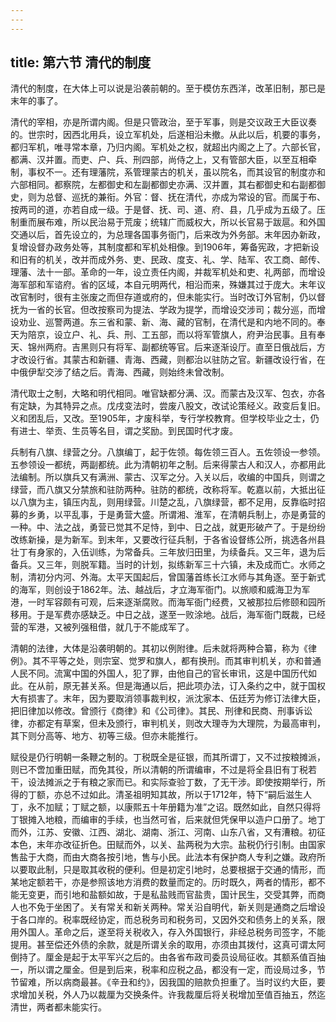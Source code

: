```yaml
---
---
---
```

title: 第六节 清代的制度
---




清代的制度，在大体上可以说是沿袭前朝的。至于模仿东西洋，改革旧制，那已是末年的事了。

清代的宰相，亦是所谓内阁。但是只管政治，至于军事，则是交议政王大臣议奏的。世宗时，因西北用兵，设立军机处，后遂相沿未撤。从此以后，机要的事务，都归军机，唯寻常本章，乃归内阁。军机处之权，就超出内阁之上了。六部长官，都满、汉并置。而吏、户、兵、刑四部，尚侍之上，又有管部大臣，以至互相牵制，事权不一。还有理藩院，系管理蒙古的机关，虽以院名，而其设官的制度亦和六部相同。都察院，左都御史和左副都御史亦满、汉并置，其右都御史和右副都御史，则为总督、巡抚的兼衔。外官：督、抚在清代，亦成为常设的官。而属于布、按两司的道，亦若自成一级。于是督、抚、司、道、府、县，几乎成为五级了。压制重而展布难，所以民治易于荒废；统辖广而威权大，所以长官易于跋扈。和外国交通以后，首先设立的，为总理各国事务衙门，后来改为外务部。末年因办新政，复增设督办政务处等，其制度都和军机处相像。到1906年，筹备宪政，才把新设和旧有的机关，改并而成外务、吏、民政、度支、礼、学、陆军、农工商、邮传、理藩、法十一部。革命的一年，设立责任内阁，并裁军机处和吏、礼两部，而增设海军部和军谘府。省的区域，本自元明两代，相沿而来，殊嫌其过于庞大。末年议改官制时，很有主张废之而但存道或府的，但未能实行。当时改订外官制，仍以督抚为一省的长官。但改按察司为提法、学政为提学，而增设交涉司；裁分巡，而增设劝业、巡警两道。东三省和蒙、新、海、藏的官制，在清代是和内地不同的。奉天为陪京，设立户、礼、兵、刑、工五部，而以将军管旗人，府尹治民事。且有奉天、锦州两府。吉黑则只有将军、副都统等官。后来逐渐设厅。直至日俄战后，方才改设行省。其蒙古和新疆、青海、西藏，则都治以驻防之官。新疆改设行省，在中俄伊犁交涉了结之后。青海、西藏，则始终未曾改制。

清代取士之制，大略和明代相同。唯官缺都分满、汉。而蒙古及汉军、包衣，亦各有定缺，为其特异之点。戊戌变法时，尝废八股文，改试论策经义。政变后复旧。义和团乱后，又改。至1905年，才废科举，专行学校教育。但学校毕业之士，仍有进士、举贡、生员等名目，谓之奖励。到民国时代才废。

兵制有八旗、绿营之分。八旗编丁，起于佐领。每佐领三百人。五佐领设一参领。五参领设一都统，两副都统。此为清朝初年之制。后来得蒙古人和汉人，亦都用此法编制。所以旗兵又有满洲、蒙古、汉军之分。入关以后，收编的中国兵，则谓之绿营，而八旗又分禁旅和驻防两种。驻防的都统，改称将军。乾嘉以前，大抵出征以八旗为主，镇压内乱，则用绿营。川楚之乱，八旗绿营，都不足用，反靠临时招募的乡勇，以平乱事，于是勇营大盛。所谓湘、淮军，在清朝兵制上，亦是勇营的一种。中、法之战，勇营已觉其不足恃，到中、日之战，就更形破产了。于是纷纷改练新操，是为新军。到末年，又要改行征兵制，于各省设督练公所，挑选各州县壮丁有身家的，入伍训练，为常备兵。三年放归田里，为续备兵。又三年，退为后备兵。又三年，则脱军籍。当时的计划，拟练新军三十六镇，未及成而亡。水师之制，清初分内河、外海。太平天国起后，曾国藩首练长江水师与其角逐。至于新式的海军，则创设于1862年。法、越战后，才立海军衙门。以旅顺和威海卫为军港，一时军容颇有可观，后来逐渐腐败。而海军衙门经费，又被那拉后修颐和园所移用。于是军费亦感缺乏。中日之战，遂至一败涂地。战后，海军衙门既裁，已经营的军港，又被列强租借，就几于不能成军了。

清朝的法律，大体是沿袭明朝的。其初以例附律。后未就将两种合纂，称为《律例》。其不平等之处，则宗室、觉罗和旗人，都有换刑。而其审判机关，亦和普通人民不同。流寓中国的外国人，犯了罪，由他自己的官长审讯，这是中国历代如此。在从前，原无甚关系。但是海通以后，把此项办法，订入条约之中，就于国权大有损害了。末年，因为要取消领事裁判权，派沈家本、伍廷芳为修订法律大臣，把旧律加以修改。曾颁行《商律》和《公司律》。其民、刑律和民商、刑事诉讼律，亦都定有草案，但未及颁行，审判机关，则改大理寺为大理院，为最高审判，其下则分高等、地方、初等三级。但亦未能推行。

赋役是仍行明朝一条鞭之制的。丁税既全是征银，而其所谓丁，又不过按粮摊派，则已不啻加重田赋，而免其役，所以清朝的所谓编审，不过是将全县旧有丁税若干，设法摊派之于有粮之家而已。和实际查验丁数，了无干涉。即使按期举行，所得的丁额，亦总不过如此。清圣祖明知其故，所以于1712年，特下“嗣后滋生人丁，永不加赋；丁赋之额，以康熙五十年册籍为准”之诏。既然如此，自然只得将丁银摊入地粮，而编审的手续，也当然可省，后来就但凭保甲以造户口册了。地丁而外，江苏、安徽、江西、湖北、湖南、浙江、河南、山东八省，又有漕粮。初征本色，末年亦改征折色。田赋而外，以关、盐两税为大宗。盐税仍行引制。由国家售盐于大商，而由大商各按引地，售与小民。此法本有保护商人专利之嫌。政府所以要取此制，只是取其收税的便利。但是初定引地时，总要根据于交通的情形，而某地定额若干，亦是参照该地方消费的数量而定的。历时既久，两者的情形，都不能无变更，而引地和盐额如故，于是私盐贱而官盐贵，国计民生，交受其弊，而商人也不免于坐困了。关有常关和新关两种。常关沿自明代，新关则是通商之后增设于各口岸的。税率既经协定，而总税务司和税务司，又因外交和债务上的关系，限用外国人。革命之后，遂至将关税收入，存入外国银行，非经总税务司签字，不能提用。甚至偿还外债的余款，就是所谓关余的取用，亦须由其拨付，这真可谓太阿倒持了。厘金是起于太平军兴之后的。由各省布政司委员设局征收。其额系值百抽一，所以谓之厘金。但是到后来，税率和应税之品，都没有一定，而设局过多，节节留难，所以病商最甚。《辛丑和约》，因我国的赔款负担重了。当时议约大臣，要求增加关税，外人乃以裁厘为交换条件。许我裁厘后将关税增加至值百抽五，然迄清世，两者都未能实行。